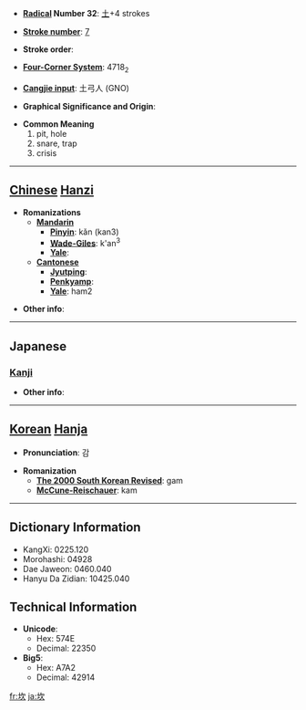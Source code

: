 * '''[[Wiktionary:Chinese radical index| Radical]] Number 32''': [[Wiktionary:Chinese radical index 土|土]]+4 strokes

* '''[[Wiktionary:Chinese total strokes index|Stroke number]]''': [[Wiktionary:Chinese total strokes index 7|7]]

* '''Stroke order''': 

* '''[[Wiktionary:Chinese four corner index|Four-Corner System]]''': 4718<sub>2</sub>

* '''[[Wiktionary:Chinese Cangjie index|Cangjie input]]''': 土弓人 (GNO)

* '''Graphical Significance and Origin''': 

* '''Common Meaning'''
*#pit, hole
*# snare, trap
*# crisis


----

== [[Chinese]] [[Hanzi]] ==

* '''Romanizations'''
** '''[[Mandarin]]'''
*** '''[[Pinyin]]''': kǎn (kan3)
*** '''[[Wade-Giles]]''': k'an<sup>3</sup>
*** '''[[Yale]]''': 
** '''[[Cantonese]]'''
*** '''[[Jyutping]]''':
*** '''[[Penkyamp]]''': 
*** '''[[Yale]]''': ham2

* '''Other info''': 

----

==Japanese==
===[[Kanji]]===
{{kanji|on readings=[[かん]] (kan)
|kun readings=[[あな]] (ana)
}}

* '''Other info''':  

----

== [[Korean]] [[Hanja]] ==

* '''Pronunciation''': 감

* '''Romanization'''
** '''[[The 2000 South Korean Revised Romanization|The 2000 South Korean Revised]]''': gam
** '''[[McCune-Reischauer]]''': kam

----

== Dictionary Information ==

* KangXi: 0225.120
* Morohashi: 04928
* Dae Jaweon: 0460.040
* Hanyu Da Zidian: 10425.040

== Technical Information ==

* '''Unicode''':
** Hex: 574E
** Decimal: 22350
* '''Big5''':
** Hex: A7A2
** Decimal: 42914

[[fr:坎]]
[[ja:坎]]